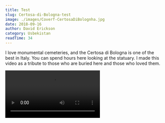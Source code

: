 ```yaml
---
title: Test
slug: Certosa-di-Bologna-test
image: ./images/Coverf-CertosaDiBolognha.jpg
date: 2018-09-16
author: David Erickson
category: Usbekistan
readTime: 34
---
```



  I love monumental cemeteries, and the Certosa di Bologna is one of the best in Italy. You can spend hours here looking at the statuary. I made this video as a tribute to those who are buried here and those who loved them.


<Video src="https://youtube.com/embed/ho6sQezWCKA" title="Certosa di Bologna"/>
<ShowImage images={GridImage01}/>


